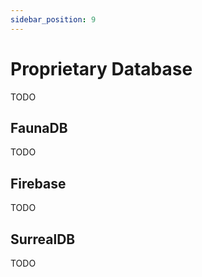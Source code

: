 ```yaml
---
sidebar_position: 9
---
```



# Proprietary Database

TODO

## <Icon icon="devicon:faunadb" inline={true} /> FaunaDB

TODO

## <Icon icon="logos:firebase" inline={true} /> Firebase

TODO

## <Icon icon="logos:surrealdb-icon" inline={true} /> SurrealDB

TODO
